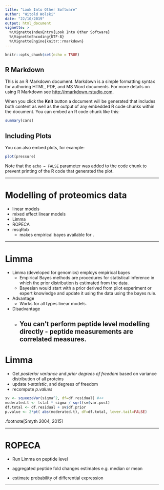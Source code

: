 ```yaml
---
title: "Look Into Other Software"
author: "Witold Wolski"
date: "22/10/2019"
output: html_document
vignette: >
  %\VignetteIndexEntry{Look Into Other Software} 
  %\VignetteEncoding{UTF-8}
  %\VignetteEngine{knitr::rmarkdown}
---
```


```r
knitr::opts_chunk$set(echo = TRUE)
```

## R Markdown

This is an R Markdown document. Markdown is a simple formatting syntax for authoring HTML, PDF, and MS Word documents. For more details on using R Markdown see <http://rmarkdown.rstudio.com>.

When you click the **Knit** button a document will be generated that includes both content as well as the output of any embedded R code chunks within the document. You can embed an R code chunk like this:

```r
summary(cars)
```

## Including Plots

You can also embed plots, for example:

```r
plot(pressure)
```

Note that the `echo = FALSE` parameter was added to the code chunk to prevent printing of the R code that generated the plot.


---

# Modelling of proteomics data

- linear models
- mixed effect linear models
- Limma
- ROPECA
- msqRob
  - makes empirical bayes available for .

---

# Limma

- Limma (developed for genomics) employs empirical bayes
  - Empirical Bayes methods are procedures for statistical inference in which the prior distribution is estimated from the data.
  - Bayesian would start with a prior derived from pilot experiment or expert knowledge and update it using the data using the bayes rule.

- Advantage
  - Works for all types linear models.
- Disadvantage
  - You can't perform peptide level modelling directly - peptide measurements are correlated measures.
---

# Limma

- Get _posterior variance_ and _prior degrees of freedom_ based on variance distribution of all proteins
- update _t-statistic_, and degrees of freedom
- recompute _p.values_
  
  
```r
sv <- squeezeVar(sigma^2, df=df.residual) #<< 
moderated.t <- tstat * sigma / sqrt(sv$var.post)
df.total <- df.residual + sv$df.prior   
p.value <- 2*pt( abs(moderated.t), df=df.total, lower.tail=FALSE)
```

.footnote[Smyth 2004, 2015]

---

# ROPECA

- Run Limma on peptide level
- aggregated peptide fold changes estimates e.g. median or mean

- estimate probability of differential expression



---


